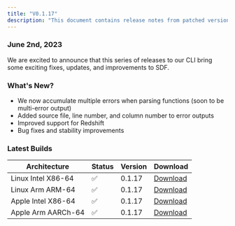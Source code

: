 ```yaml
---
title: "V0.1.17"
description: "This document contains release notes from patched version v0.1.17 of SDF."
---
```

### June 2nd, 2023

We are excited to announce that this series of releases to our CLI bring some exciting fixes, updates, and improvements to SDF.

### What's New?
- We now accumulate multiple errors when parsing functions (soon to be multi-error output)
- Added source file, line number, and column number to error outputs
- Improved support for Redshift
- Bug fixes and stability improvements 


### Latest Builds 

| Architecture           | Status | Version | Download |
| ---------------------- | ------ | ------- | -------- |
| Linux Intel X86-64     |   ✅   | 0.1.17  | [Download](https://cdn.sdf.com/releases/download/sdf-v0.1.17-x86_64-unknown-linux-musl.tar.gz) |
| Linux Arm ARM-64       |   ✅   | 0.1.17  | [Download](https://cdn.sdf.com/releases/download/sdf-v0.1.17-arm-unknown-linux-gnueabihf.tar.gz) |
| Apple Intel X86-64     |   ✅   | 0.1.17  | [Download](https://cdn.sdf.com/releases/download/sdf-v0.1.17-x86_64-apple-darwin.tar.gz) |
| Apple Arm AARCh-64     |   ✅   | 0.1.17  | [Download](https://cdn.sdf.com/releases/download/sdf-v0.1.17-aarch64-apple-darwin.tar.gz) |
